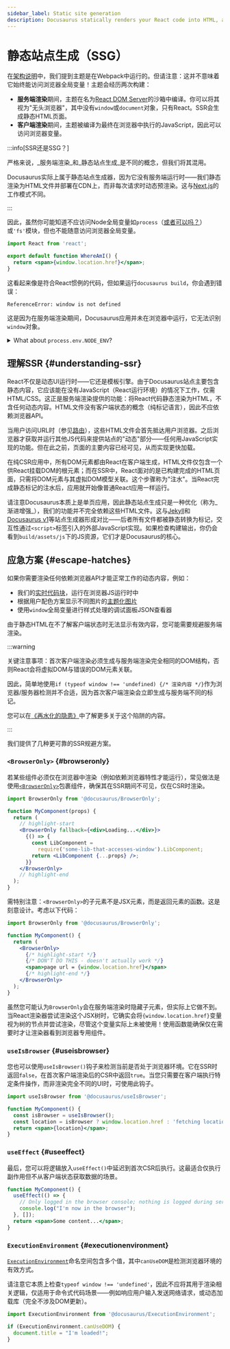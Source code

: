 ```yaml
---
sidebar_label: Static site generation
description: Docusaurus statically renders your React code into HTML, allowing faster load speed and better SEO.
---
```


# 静态站点生成（SSG）

在[架构说明](architecture.mdx)中，我们提到主题是在Webpack中运行的。但请注意：这并不意味着它始终能访问浏览器全局变量！主题会经历两次构建：

- **服务端渲染**期间，主题在名为[React DOM Server](https://reactjs.org/docs/react-dom-server.html)的沙箱中编译。你可以将其视为"无头浏览器"，其中没有`window`或`document`对象，只有React。SSR会生成静态HTML页面。
- **客户端渲染**期间，主题被编译为最终在浏览器中执行的JavaScript，因此可以访问浏览器变量。

:::info[SSR还是SSG？]

严格来说，_服务端渲染_和_静态站点生成_是不同的概念，但我们将其混用。

Docusaurus实际上属于静态站点生成器，因为它没有服务端运行时——我们静态渲染为HTML文件并部署在CDN上，而非每次请求时动态预渲染。这与[Next.js](https://nextjs.org/)的工作模式不同。

:::

因此，虽然你可能知道不应访问Node全局变量如`process`（[或者可以吗？](#node-env)）或`'fs'`模块，但也不能随意访问浏览器全局变量。

```jsx
import React from 'react';

export default function WhereAmI() {
  return <span>{window.location.href}</span>;
}
```

这看起来像是符合React惯例的代码，但如果运行`docusaurus build`，你会遇到错误：

```
ReferenceError: window is not defined
```

这是因为在服务端渲染期间，Docusaurus应用并未在浏览器中运行，它无法识别`window`对象。

<details id="node-env">
<summary>What about <code>process.env.NODE_ENV</code>?</summary>

One exception to the "no Node globals" rule is `process.env.NODE_ENV`. In fact, you can use it in React, because Webpack injects this variable as a global:

```jsx
import React from 'react';

export default function expensiveComp() {
  if (process.env.NODE_ENV === 'development') {
    return <>This component is not shown in development</>;
  }
  const res = someExpensiveOperationThatLastsALongTime();
  return <>{res}</>;
}
```

During Webpack build, the `process.env.NODE_ENV` will be replaced with the value, either `'development'` or `'production'`. You will then get different build results after dead code elimination:


<Tabs>
<TabItem value="Development">

```diff
import React from 'react';

export default function expensiveComp() {
  // highlight-next-line
  if ('development' === 'development') {
+   return <>This component is not shown in development</>;
  }
- const res = someExpensiveOperationThatLastsALongTime();
- return <>{res}</>;
}
```

</TabItem>
<TabItem value="Production">

```diff
import React from 'react';

export default function expensiveComp() {
  // highlight-next-line
- if ('production' === 'development') {
-   return <>This component is not shown in development</>;
- }
+ const res = someExpensiveOperationThatLastsALongTime();
+ return <>{res}</>;
}
```

</TabItem>
</Tabs>
</details>

## 理解SSR {#understanding-ssr}

React不仅是动态UI运行时——它还是模板引擎。由于Docusaurus站点主要包含静态内容，它应该能在没有JavaScript（React运行环境）的情况下工作，仅需HTML/CSS。这正是服务端渲染提供的功能：将React代码静态渲染为HTML，不含任何动态内容。HTML文件没有客户端状态的概念（纯标记语言），因此不应依赖浏览器API。

当用户访问URL时（参见[路由](routing.mdx)），这些HTML文件会首先抵达用户浏览器。之后浏览器才获取并运行其他JS代码来提供站点的"动态"部分——任何用JavaScript实现的功能。但在此之前，页面的主要内容已经可见，从而实现更快加载。

在纯CSR应用中，所有DOM元素都由React在客户端生成，HTML文件仅包含一个供React挂载DOM的根元素；而在SSR中，React面对的是已构建完成的HTML页面，只需将DOM元素与其虚拟DOM模型关联。这个步骤称为"注水"。当React完成静态标记的注水后，应用就开始像普通React应用一样运行。

请注意Docusaurus本质上是单页应用，因此静态站点生成只是一种优化（称为_渐进增强_），我们的功能并不完全依赖这些HTML文件。这与[Jekyll](https://jekyllrb.com/)和[Docusaurus v1](https://v1.docusaurus.io/)等站点生成器形成对比——后者所有文件都被静态转换为标记，交互性通过`<script>`标签引入的外部JavaScript实现。如果检查构建输出，你仍会看到`build/assets/js`下的JS资源，它们才是Docusaurus的核心。

## 应急方案 {#escape-hatches}

如果你需要渲染任何依赖浏览器API才能正常工作的动态内容，例如：

- 我们的[实时代码块](../guides/markdown-features/markdown-features-code-blocks.mdx#interactive-code-editor)，运行在浏览器JS运行时中
- 根据用户配色方案显示不同图片的[主题化图片](../guides/markdown-features/markdown-features-assets.mdx#themed-images)
- 使用`window`全局变量进行样式处理的调试面板JSON查看器

由于静态HTML在不了解客户端状态时无法显示有效内容，您可能需要规避服务端渲染。

:::warning

关键注意事项：首次客户端渲染必须生成与服务端渲染完全相同的DOM结构，否则React会将虚拟DOM与错误的DOM元素关联。

因此，简单地使用`if (typeof window !== 'undefined) {/* 渲染内容 */}`作为浏览器/服务器检测并不合适，因为首次客户端渲染会立即生成与服务端不同的标记。

您可以在[《再水化的隐患》](https://www.joshwcomeau.com/react/the-perils-of-rehydration/)中了解更多关于这个陷阱的内容。

:::

我们提供了几种更可靠的SSR规避方案。

### `<BrowserOnly>` {#browseronly}

若某些组件必须仅在浏览器中渲染（例如依赖浏览器特性才能运行），常见做法是使用[`<BrowserOnly>`](../docusaurus-core.mdx#browseronly)包裹组件，确保其在SSR期间不可见，仅在CSR时渲染。

```jsx
import BrowserOnly from '@docusaurus/BrowserOnly';

function MyComponent(props) {
  return (
    // highlight-start
    <BrowserOnly fallback={<div>Loading...</div>}>
      {() => {
        const LibComponent =
          require('some-lib-that-accesses-window').LibComponent;
        return <LibComponent {...props} />;
      }}
    </BrowserOnly>
    // highlight-end
  );
}
```

需特别注意：`<BrowserOnly>`的子元素不是JSX元素，而是返回元素的函数。这是刻意设计。考虑以下代码：

```jsx
import BrowserOnly from '@docusaurus/BrowserOnly';

function MyComponent() {
  return (
    <BrowserOnly>
      {/* highlight-start */}
      {/* DON'T DO THIS - doesn't actually work */}
      <span>page url = {window.location.href}</span>
      {/* highlight-end */}
    </BrowserOnly>
  );
}
```

虽然您可能认为`BrowserOnly`会在服务端渲染时隐藏子元素，但实际上它做不到。当React渲染器尝试渲染这个JSX树时，它确实会将`{window.location.href}`变量视为树的节点并尝试渲染，尽管这个变量实际上未被使用！使用函数能确保仅在需要时才让渲染器看到浏览器专用组件。

### `useIsBrowser` {#useisbrowser}

您也可以使用`useIsBrowser()`钩子来检测当前是否处于浏览器环境。它在SSR时返回`false`，在首次客户端渲染后的CSR中返回`true`。当您只需要在客户端执行特定条件操作，而非渲染完全不同的UI时，可使用此钩子。

```jsx
import useIsBrowser from '@docusaurus/useIsBrowser';

function MyComponent() {
  const isBrowser = useIsBrowser();
  const location = isBrowser ? window.location.href : 'fetching location...';
  return <span>{location}</span>;
}
```

### `useEffect` {#useeffect}

最后，您可以将逻辑放入`useEffect()`中延迟到首次CSR后执行。这最适合仅执行副作用但不从客户端状态获取数据的场景。

```jsx
function MyComponent() {
  useEffect(() => {
    // Only logged in the browser console; nothing is logged during server-side rendering
    console.log("I'm now in the browser");
  }, []);
  return <span>Some content...</span>;
}
```

### `ExecutionEnvironment` {#executionenvironment}

[`ExecutionEnvironment`](../docusaurus-core.mdx#executionenvironment)命名空间包含多个值，其中`canUseDOM`是检测浏览器环境的有效方式。

请注意它本质上检查`typeof window !== 'undefined'`，因此不应将其用于渲染相关逻辑，仅适用于命令式代码场景——例如响应用户输入发送网络请求，或动态加载库（完全不涉及DOM更新）。

```js title="a-client-module.js"
import ExecutionEnvironment from '@docusaurus/ExecutionEnvironment';

if (ExecutionEnvironment.canUseDOM) {
  document.title = "I'm loaded!";
}
```